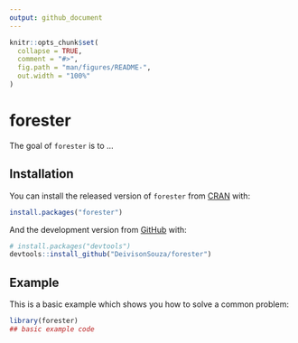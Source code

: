 ```yaml
---
output: github_document
---
```


<!-- README.md is generated from README.Rmd. Please edit that file -->

```r
knitr::opts_chunk$set(
  collapse = TRUE,
  comment = "#>",
  fig.path = "man/figures/README-",
  out.width = "100%"
)
```

# forester

<!-- badges: start -->
<!-- badges: end -->

The goal of `forester` is to ...

## Installation

You can install the released version of `forester` from [CRAN](https://CRAN.R-project.org) with:

``` r
install.packages("forester")
```

And the development version from [GitHub](https://github.com/) with:

``` r
# install.packages("devtools")
devtools::install_github("DeivisonSouza/forester")
```
## Example

This is a basic example which shows you how to solve a common problem:

```r
library(forester)
## basic example code
```
